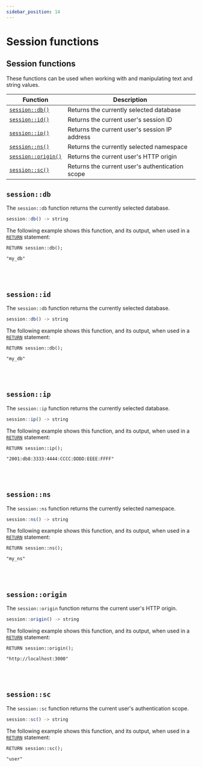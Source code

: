 ```yaml
---
sidebar_position: 14
---
```



# Session functions

## Session functions

These functions can be used when working with and manipulating text and string values.

<table>
<thead>
  <tr>
    <th>Function</th>
    <th>Description</th>
  </tr>
</thead>
<tbody>
  <tr>
    <td><a href="/docs/surrealql/functions/session#db"><code>session::db()</code></a></td>
    <td>Returns the currently selected database</td>
  </tr>
  <tr>
    <td><a href="/docs/surrealql/functions/session#id"><code>session::id()</code></a></td>
    <td>Returns the current user's session ID</td>
  </tr>
  <tr>
    <td><a href="/docs/surrealql/functions/session#ip"><code>session::ip()</code></a></td>
    <td>Returns the current user's session IP address</td>
  </tr>
  <tr>
    <td><a href="/docs/surrealql/functions/session#ns"><code>session::ns()</code></a></td>
    <td>Returns the currently selected namespace</td>
  </tr>
  <tr>
    <td><a href="/docs/surrealql/functions/session#origin"><code>session::origin()</code></a></td>
    <td>Returns the current user's HTTP origin</td>
  </tr>
  <tr>
    <td><a href="/docs/surrealql/functions/session#sc"><code>session::sc()</code></a></td>
    <td>Returns the current user's authentication scope</td>
  </tr>
</tbody>
</table>

## `session::db`

The `session::db` function returns the currently selected database.

```js title="API DEFINITION"
session::db() -> string
```
The following example shows this function, and its output, when used in a [`RETURN`](/docs/surrealql/statements/return) statement:

```surql
RETURN session::db();

"my_db"
```

<br /><br />

## `session::id`

The `session::db` function returns the currently selected database.

```js title="API DEFINITION"
session::db() -> string
```
The following example shows this function, and its output, when used in a [`RETURN`](/docs/surrealql/statements/return) statement:

```surql
RETURN session::db();

"my_db"
```

<br /><br />

## `session::ip`

The `session::ip` function returns the currently selected database.

```js title="API DEFINITION"
session::ip() -> string
```
The following example shows this function, and its output, when used in a [`RETURN`](/docs/surrealql/statements/return) statement:

```surql
RETURN session::ip();

"2001:db8:3333:4444:CCCC:DDDD:EEEE:FFFF"
```

<br /><br />

## `session::ns`

The `session::ns` function returns the currently selected namespace.

```js title="API DEFINITION"
session::ns() -> string
```
The following example shows this function, and its output, when used in a [`RETURN`](/docs/surrealql/statements/return) statement:

```surql
RETURN session::ns();

"my_ns"
```

<br /><br />

## `session::origin`

The `session::origin` function returns the current user's HTTP origin.

```js title="API DEFINITION"
session::origin() -> string
```
The following example shows this function, and its output, when used in a [`RETURN`](/docs/surrealql/statements/return) statement:

```surql
RETURN session::origin();

"http://localhost:3000"
```

<br /><br />

## `session::sc`

The `session::sc` function returns the current user's authentication scope.

```js title="API DEFINITION"
session::sc() -> string
```
The following example shows this function, and its output, when used in a [`RETURN`](/docs/surrealql/statements/return) statement:

```surql
RETURN session::sc();

"user"
```

<br /><br />